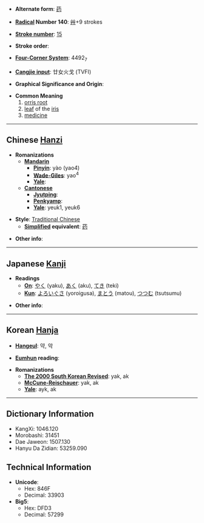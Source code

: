 * '''Alternate form''': [[药]]

* '''[[Wiktionary:Chinese radical index| Radical]] Number 140''': [[Wiktionary:Chinese radical index 艸|艸]]+9 strokes

* '''[[Wiktionary:Chinese total strokes index|Stroke number]]''': [[Wiktionary:Chinese total strokes index 15|15]]

* '''Stroke order''': 

* '''[[Wiktionary:Chinese four corner index|Four-Corner System]]''': 4492<sub>7</sub>

* '''[[Wiktionary:Chinese Cangjie index|Cangjie input]]''': 廿女火戈 (TVFI)

* '''Graphical Significance and Origin''': 

* '''Common Meaning'''
*#[[orris root]]
*# [[leaf]] of the [[iris]]
*# [[medicine]]

----

== Chinese [[Hanzi]] ==

* '''Romanizations'''
** '''[[Mandarin]]'''
*** '''[[Pinyin]]''': yào (yao4)
*** '''[[Wade-Giles]]''': yao<sup>4</sup>
*** '''[[Yale]]''': 
** '''[[Cantonese]]'''
*** '''[[Jyutping]]''':
*** '''[[Penkyamp]]''': 
*** '''[[Yale]]''': yeuk1, yeuk6

* '''Style''': [[Traditional Chinese]] 
** '''[[Simplified Chinese|Simplified]] equivalent''': [[药]]

* '''Other info''': 

----

== Japanese [[Kanji]] ==

* '''Readings'''
** '''[[On]]''': [[やく]] (yaku), [[あく]] (aku), [[てき]] (teki)
** '''[[Kun]]''': [[よろいぐさ]] (yoroigusa), [[まとう]] (matou), [[つつむ]] (tsutsumu)

* '''Other info''':  

----

== Korean [[Hanja]] ==

* '''[[Hangeul]]''': 약, 악

* '''[[Eumhun]] reading''': 

* '''Romanizations'''
** '''[[The 2000 South Korean Revised Romanization|The 2000 South Korean Revised]]''': yak, ak
** '''[[McCune-Reischauer]]''': yak, ak
** '''[[Yale]]''': ayk, ak

----

== Dictionary Information ==

* KangXi: 1046.120
* Morobashi: 31451
* Dae Jaweon: 1507.130
* Hanyu Da Zidian: 53259.090

== Technical Information ==

* '''Unicode''':
** Hex: 846F
** Decimal: 33903
* '''Big5''':
** Hex: DFD3
** Decimal: 57299